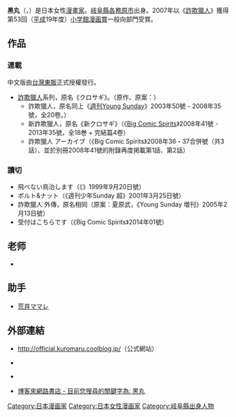 
{{noteTA
| 1 = zh-hk: 詐欺獵人; zh-cn: 詐欺獵人; zh-tw: 詐欺獵人;
}}
{{Infobox 漫画家
| 姓名 = 黒丸
| 本名 = 
| 出生地點 = {{flagicon|Japan}} [[岐阜縣|岐阜縣]][[各務原市|各務原市]]
| 國籍 = {{JPN}}
| 出生日期 = {{Birth date and age|1980|8|18}}
| 職業 = [[漫画家|漫画家]]
| 活躍時期 = 1999年至今
| 類型 = [[青年漫画|青年漫画]]
| 代表作 = 《[[詐欺獵人|詐欺獵人]]》
| 獎項 = 第53回（[[平成|平成]]19年度）[[小学館漫画賞|小学館漫画賞]]一般向部門受賞<br>（《[[詐欺獵人|詐欺獵人]]》）
}}
{{japanese|japanese=黒丸|kana=くろまる|romaji=Kuromaru}}
'''黑丸'''（{{lang-ja|くろまる}}，{{bd|1980年|8月18日|catIdx=Kuromaru}}）是日本女性[[漫畫家|漫畫家]]。[[岐阜縣|岐阜縣]][[各務原市|各務原市]]出身。2007年以《[[詐欺獵人|詐欺獵人]]》獲得第53回（[[平成|平成]]19年度）[[小学館漫画賞|小学館漫画賞]]一般向部門受賞。

== 作品 ==
=== 連載 ===
中文版由[[台灣東販|台灣東販]]正式授權發行。
* [[詐欺獵人|詐欺獵人]]系列，原名《クロサギ》。（原作、原案：{{Tsl|ja|夏原武}}）
** 詐欺獵人，原名同上《[[週刊Young_Sunday|週刊Young Sunday]]》2003年50號 - 2008年35號，全20卷。）
** 新詐欺獵人，原名《新クロサギ》（《[[Big_Comic_Spirits|Big Comic Spirits]]》2008年41號 - 2013年35號，全18巻 + 完結篇4卷）　
** 詐欺獵人 アーカイブ（《Big Comic Spirits》2008年36・37合併號（共3話）、並於別冊2008年41號的附錄再度掲載第1話、第2話）
<!--* 山猫は寝てばかり（健康雑誌のエッセイ）[http://www.optlife.jp/special4+index.id+6.htm]-->

=== 讀切 ===
* 飛べない鳥治します（《{{Tsl|ja|週刊少年サンデーS|週刊少年Sunday 超}}》1999年9月20日號）
* ボルト&ナット（《週刊少年Sunday 超》2001年3月25日號）
* 詐欺獵人 外傳，原名相同（原案：夏原武，《Young Sunday 増刊》2005年2月13日號）
* 受付はこちらです（《Big Comic Spirits》2014年01號）

== 老师 ==
* {{Tsl|ja|山田貴敏}}

== 助手 ==
* [[荒井ママレ|荒井ママレ]]

== 外部連結 ==
* {{ja}}http://official.kuromaru.coolblog.jp/{{Wayback|url=http://official.kuromaru.coolblog.jp/ |date=20080626061535 }}（公式網站）
* {{ja}}{{Twitter|kuromaru_|黒丸}}
* {{ja}}[http://www.amazon.co.jp/s/ref=nb_ss_b?__mk_ja_JP=%83J%83%5E%83J%83i&url=search-alias%3Dstripbooks&field-keywords=%83N%83%8D%83T%83M%2B%8D%95%8A%DB&x=0&y=0  {{lang|ja|Amazon.co.jp: クロサギ+黒丸: 本}}]
* [http://search.books.com.tw/exep/prod_search_author.php?cat=all&key=%B6%C2%A4Y 博客來網路書店 - 目前您搜尋的關鍵字為: 黑丸]


{{DEFAULTSORT:Kuromaru}}
{{manga-stub}}
[[Category:日本漫画家|Category:日本漫画家]]
[[Category:日本女性漫画家|Category:日本女性漫画家]]
[[Category:岐阜縣出身人物|Category:岐阜縣出身人物]]